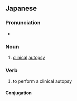 ==Japanese==
{{ja-kanjitab|けん|あん|yomi=o}}

===Pronunciation===
* {{ja-pron|けんあん|yomi=o}}

===Noun===
{{ja-noun|けんあん|kyu=檢案}}

# [[clinical]] [[autopsy]]

===Verb===
{{ja-verb-suru|けんあん|kyu=檢案|tr=trans}}

# to perform a clinical autopsy

====Conjugation====
{{ja-suru|けんあん}}